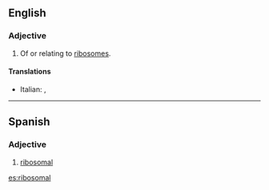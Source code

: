 ==English==
===Adjective===
{{en-adj}}
# Of or relating to [[ribosome]]s.

====Translations====
* Italian: {{t|it|ribosomiale}}, {{t|it|ribosomale}}

----

==Spanish==

===Adjective===
{{es-adj|pl=ribosomales}}

# [[#English|ribosomal]]

[[es:ribosomal]]